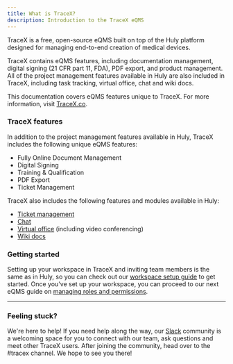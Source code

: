```yaml
---
title: What is TraceX?
description: Introduction to the TraceX eQMS
---
```



<YouTube id='COH9vVjLlsg' posterQuality='max' />

TraceX is a free, open-source eQMS built on top of the Huly platform designed for managing end-to-end creation of medical devices.

TraceX contains eQMS features, including documentation management, digital signing (21 CFR part 11, FDA), PDF export, and product management. All of the project management features available in Huly are also included in TraceX, including task tracking, virtual office, chat and wiki docs.

This documentation covers eQMS features unique to TraceX. For more information, visit <a href="https://tracex.co/" target="_blank">TraceX.co</a>.

### TraceX features

In addition to the project management features available in Huly, TraceX includes the following unique eQMS features:

* Fully Online Document Management
* Digital Signing
* Training & Qualification
* PDF Export
* Ticket Management

TraceX also includes the following features and modules available in Huly:

* [Ticket management](../../task-tracking/creating-issues)
* [Chat](../../communication/sending-messages)
* [Virtual office](../../communication/virtual-office) (including video conferencing)
* [Wiki docs](../../knowledge-management/documents)

### Getting started

Setting up your workspace in TraceX and inviting team members is the same as in Huly, so you can check out our [workspace setup guide](/getting-started/workspace-setup) to get started. Once you've set up your workspace, you can proceed to our next eQMS guide on [managing roles and permissions](../roles).


---

### Feeling stuck?

We're here to help! If you need help along the way, our <a href="https://hulycommunity.slack.com/join/shared_invite/zt-29kl7zmwz-2b3RRVTiWhhtAwzHjBm3Wg#/shared-invite/email" target="_blank">Slack</a> community is a welcoming space for you to connect with our team, ask questions and meet other TraceX users. After joining the community, head over to the #tracex channel. We hope to see you there!